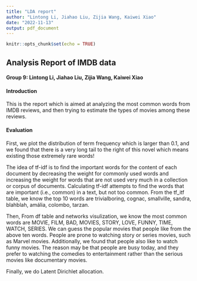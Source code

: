 ```yaml
---
title: "LDA report"
author: "Lintong Li, Jiahao Liu, Zijia Wang, Kaiwei Xiao"
date: "2022-11-13"
output: pdf_document
---
```


```r
knitr::opts_chunk$set(echo = TRUE)
```

## Analysis Report of IMDB data

#### Group 9: Lintong Li, Jiahao Liu, Zijia Wang, Kaiwei Xiao

#### **Introduction**

This is the report which is aimed at analyzing the most common words from IMDB reviews, and then trying to estimate the types of movies among these reviews.

#### Evaluation

First, we plot the distribution of term frequency which is larger than 0.1, and 
we found that there is a very long tail to the right of this novel which means 
existing those extremely rare words!

The idea of tf-idf is to find the important words for the content of each 
document by decreasing the weight for commonly used words and increasing the 
weight for words that are not used very much in a collection or corpus of 
documents. Calculating tf-idf attempts to find the words that are important 
(i.e., common) in a text, but not too common. From the tf_itf table, we know 
the top 10 words are trivialboring, cognac, smallville, sandra, blahblah, 
amália, colombo, tarzan.

Then, From df table and networks visulization, we know the most common words 
are MOVIE, FILM, BAD, MOVIES, STORY, LOVE, FUNNY, TIME, WATCH, SERIES. We can 
guess the popular movies that people like from the above ten words. People are 
prone to watching story or series movies, such as Marvel movies. Additionally,
we found that people also like to watch funny movies. The reason may be that 
people are busy today, and they prefer to watching the comedies to entertainment
rather than the serious movies like documentary movies.

Finally, we do Latent Dirichlet allocation.
